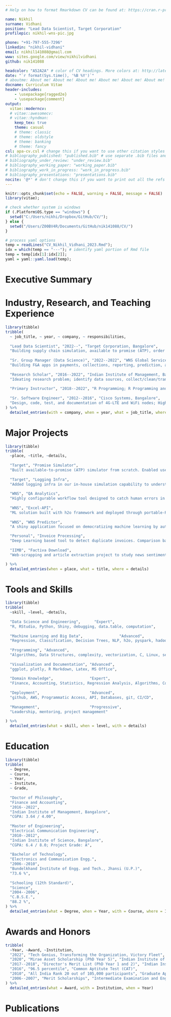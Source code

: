 ```yaml
---
# Help on how to format Rmarkdown CV can be found at: https://cran.r-project.org/web/packages/vitae/vignettes/vitae.html

name: Nikhil
surname: Vidhani
position: "Lead Data Scientist, Target Corporation"
profilepic: nikhil-wns-pic.jpg

phone: "+91-797-555-7296"
linkedin: "nikhil-vidhani"
email: nikhil141088@gmail.com
www: sites.google.com/view/nikhilvidhani
github: nik141088

headcolor: "A52A2A" # color of CV headings. More colors at: http://latexcolor.com/
date: "`r format(Sys.time(), '%B %Y')`"
# aboutme: About me! About me! About me! About me! About me! About me! About me! About me! About me! About me! About me! About me!
docname: Curriculum Vitae
header-includes:
    - \usepackage{ragged2e}
    - \usepackage{comment}
output:
  vitae::moderncv:
  # vitae::awesomecv:
  # vitae::hyndman:
    keep_tex: true
    theme: casual
    # theme: classic
    # theme: oldstyle
    # theme: banking
    # theme: fancy
csl: apa-cv.csl # change this if you want to use other citation styles
# bibliography_published: "published.bib" # use separate .bib files and assign each of them a unique key: bibliography_*
# bibliography_under_review: "under_review.bib"
# bibliography_working_paper: "working_paper.bib"
# bibliography_work_in_progress: "work_in_progress.bib"
# bibliography_presentations: "presentations.bib"
nocite: '@*' # don't change this if you want to print out all the refs
---
```


```r
knitr::opts_chunk$set(echo = FALSE, warning = FALSE, message = FALSE)
library(vitae);

# check whether system is windows
if (.Platform$OS.type == "windows") {
  setwd("C:/Users/nikhi/Dropbox/GitHub/CV/");
} else {
  setwd("/Users/Z00BV4R/Documents/GitHub/nik141088/CV/")
}

# process yaml options
temp = readLines("CV_Nikhil_Vidhani_2023.Rmd");
idx = which(temp == "---"); # identify yaml portion of Rmd file
temp = temp[idx[1]:idx[2]];
yaml = yaml::yaml.load(temp);
```


\newenvironment{smallblockquote}{%
  \par%
  \medskip
  \leftskip=2em\rightskip=0em%
  \noindent\ignorespaces}{%
  \par\medskip}


\newenvironment{blockquote}{%
  \par%
  \medskip
  \leftskip=4em\rightskip=0em%
  \noindent\ignorespaces}{%
  \par\medskip}








# Executive Summary

\begingroup
\begin{blockquote}

I work as a Lead Data Scientist in the Digital Fulfillment team at Target Corporation. Our team builds digital supply chain simulation capability, which enables business teams to run what-if scenarios. I earlier worked with WNS Global Services, where I guided a team of data scientists in building data analytics apps in F\&A domain. I hold a Ph.D. in Finance and Accounting from IIM Bangalore and a masters from IISc Bangalore. I have presented my research at several prestigious international conferences. Besides, I have also trained hundreds of students and practitioners in R programming and data analysis.

\end{blockquote}
\endgroup









<!-- \newpage -->









# Industry, Research, and Teaching Experience

```r
library(tibble)
tribble(
  ~ job_title, ~ year, ~ company, ~ responsibilities,
  
  "Lead Data Scientist", "2022--", "Target Corporation, Bangalore",
  "Building supply chain simulation, available to promise (ATP), order allocation, big-data pipelines; code review",
  
  "Sr. Group Manager (Data Science)", "2022--2022", "WNS Global Services, Bangalore",
  "Building F&A apps in payments, collections, reporting, prediction, and auditing; Maintain codebase (github), APIs, deloyment automation; Conduct Knowledge-sharing Sessions",
  
  "Research Scholar", "2016--2022", "Indian Institute of Management, Bangalore",
  "Ideating research problem; identify data sources, collect/clean/transform data, model building (regression/ML/NLP); drafting research papers; presenting in conferences; https://github.com/nik141088",
  
  "Primary Instructor", "2018--2022", "R Programming; R Programming and Data Analysis; Introduction to Latex", "Training students and practitioners. Instructor Rating: 4.7/5. https://github.com/nik141088/applied-R",
  
  "Sr. Software Engineer", "2012--2016", "Cisco Systems, Bangalore",
  "Design, code, test, and documentation of 4G-LTE and WiFi nodes; High Availability/Redundancy architecture; Network security"
) %>% 
  detailed_entries(with = company, when = year, what = job_title, where = responsibilities)
```









<!-- \newpage -->









# Major Projects

```r
library(tibble)
tribble(
  ~place, ~title, ~details,
  
  "Target", "Promise Simulator",
  "Built available-to-promise (ATP) simulator from scratch. Enabled users to configure data sources, key algorithmic decisions to drive maximum usability across data-sciences, product, and business.",
  
  "Target", "Logging Infra",
  "Added logging infra in our in-house simulation capability to understand allocation level decisions. Built as a post-mortem tool to analyse previous simulation runs.",
  
  "WNS", "QA Analytics",
  "Highly configurable workflow tool designed to catch human errors in invoice indexing. Additionally, the tool provides a one-stop solution for outlier and anomalous transaction detection. Used by multiple auditors within WNS",
  
  "WNS", "Excel-API",
  "ML solution built with h2o framework and deployed through portable-R and plumber API. Helps controllers predict errors right from the comfort of excel",
  
  "WNS", "WNS Predictor",
  "A shiny application focused on democratizing machine learning by automating modeling and prediction for non data-scientists",

  "Personal", "Invoice Processing",
  "Deep Learning based tool to detect duplicate invoices. Comparison based on raw bytes, image, and OCR text. https://github.com/nik141088/invoice-processing",
  
  "IIMB", "Factiva Download",
  "Web-scrapping and article extraction project to study news sentiment and accounting behavior. https://github.com/nik141088/factiva-download",

) %>% 
  detailed_entries(when = place, what = title, where = details)
```









<!-- \newpage -->









# Tools and Skills

```r
library(tibble)
tribble(
  ~skill, ~level, ~details,
  
  "Data Science and Engineering",      "Expert", 
  "R, RStudio, Python, Shiny, debugging, data.table, computation",
  
  "Machine Learning and Big Data",                "Advanced", 
  "Regression, Classification, Decision Trees, NLP, h2o, pyspark, hadoop, SQL",
  
  "Programming", "Advanced", 
  "Algorithms, Data Structures, complexity, vectorization, C, Linux, security, OS, selenium",
  
  "Visualization and Documentation", "Advanced", 
  "ggplot, plotly, R Markdown, Latex, MS Office",
  
  "Domain Knowledge",                "Expert", 
  "Finance, Accounting, Statistics, Regression Analysis, Algorithms, Computation, R-Programming",
  
  "Deployment",                      "Advanced", 
  "github, AWS, Programmatic Access, API, Databases, git, CI/CD",
  
  "Management",                      "Progressive", 
  "Leadership, mentoring, project management"
  
) %>% 
  detailed_entries(what = skill, when = level, with = details)
```









<!-- \newpage -->









# Education

```r
library(tibble)
tribble(
  ~ Degree,
  ~ Course,
  ~ Year,
  ~ Institute,
  ~ Grade,
  
  "Doctor of Philosophy",
  "Finance and Accounting",
  "2016--2022",
  "Indian Institute of Management, Bangalore",
  "CGPA: 3.64 / 4.00",
  
  "Master of Engineering",
  "Electrical Communication Engineering",
  "2010--2012",
  "Indian Institute of Science, Bangalore",
  "CGPA: 6.4 / 8.0; Project Grade: A",
  
  "Bachelor of Technology",
  "Electronics and Communication Engg.",
  "2006--2010",
  "Bundelkhand Institute of Engg. and Tech., Jhansi (U.P.)",
  "73.6 %",
  
  "Schooling (12th Standard)",
  "Science",
  "2004--2006",
  "C.B.S.E.",
  "88.2 %",
) %>% 
  detailed_entries(what = Degree, when = Year, with = Course, where = Institute, why = Grade)
```









<!-- \newpage -->









# Awards and Honors


```r
tribble(
  ~Year, ~Award, ~Institution,
  "2022", "Tech Genius, Transforming the Organization, Victory Fleet", "WNS Global Services",
  "2020", "Mirae Asset Scholarship (PhD Year 5)", "Indian Institute of Management",
  "2017--2018", "Director's Merit List (PhD Year 1 and 2)", "Indian Institute of Management",
  "2016", "96.5 percentile", "Common Aptitute Test (CAT)",
  "2010", "All India Rank 20 out of 105,000 participants", "Graduate Aptitude Test in Engineering (GATE)",
  "2006--2007", "Merit Scholarships", "Intermediate Examination and Engineering",
) %>% 
  detailed_entries(what = Award, with = Institution, when = Year)
```









\newpage









# Publications 

\begingroup
\setlength{\parindent}{-0.5in}
\setlength{\leftskip}{0.5in}

\begin{smallblockquote}
Sunny, A., Panchal, S., \textbf{Vidhani, N.}, Krishnasamy, S., Anand, S., Hegde, M., Kuri, J., \& Kumar, A. (2017). \textbf{\textit{A generic controller for managing TCP transfers in IEEE 802.11 infrastructure WLANs}}. Journal of Network and Computer Applications, Vol 93, pp 13--26. \underline{DOI:} \url{https://doi.org/10.1016/j.jnca.2017.05.006}.\\
\textbf{Impact Factor:} 6.28\\
\end{smallblockquote}


\begin{smallblockquote}
\textbf{Vidhani, N.}, (2022). \textbf{\textit{Return Predictability using
Price-to-Earnings Ratio}}. \underline{SSRN:} \url{https://papers.ssrn.com/sol3/papers.cfm?abstract_id=3910641}.\\
\textbf{Revise and Resubmit:} Journal of Forecasting, ABDC-A\\
\textbf{Impact Factor:} 2.31\\
\textbf{Conferences:} \textit{International Conference on Derivatives and Capital Markets (ICDCM-2021)\textsuperscript{\#}, World Finance and Banking Symposium (WFBS-2021)\textsuperscript{\#}, India Finance Conference (IFC-2021)\textsuperscript{\#}, 15th NYCU International Finance Conference (2021)\textsuperscript{\#}, Asian Management Research and Case Conference (2022)\textsuperscript{\#}}\\
\textit{\textsuperscript{\#} selected but not presented}\\
\end{smallblockquote}


\begin{smallblockquote}
\textbf{Vidhani, N.}, (2022). \textbf{\textit{Trading Volume and Dispersion of Signals}}. \underline{SSRN:} \url{https://papers.ssrn.com/sol3/papers.cfm?abstract_id=3682088}.\\
\textbf{Submission Journal:} The Journal of Finance, FT50\\
\textbf{Conferences:} \textit{International Conference on Derivatives and Capital Markets (ICDCM-2020), International Risk Management Conference (IRMC-2020), Southern Finance Association (SFA-2020), Conference on Asia-Pacific Financial Markets (CAFM-2020) Doctoral Consortium, World Finance and Banking Symposium (WFBS-2020), Theories and Practices of Securities and Financial Markets (SFM-2020), 12th Emerging Market Finance Conference (2020), Southwestern Finance Association (SWFA-2021), International Conference of the French Finance Association (AFFI-2021), IIM Bangalore}\\
\end{smallblockquote}


\begin{smallblockquote}
Krishnan, M., Rangan, S., \& \textbf{Vidhani, N.}, (2021). \textbf{\textit{Pricing of Earnings in the Presence of Informed Trades: A Simple GMM Approach}}. \underline{SSRN:} \url{https://papers.ssrn.com/sol3/papers.cfm?abstract_id=3560147}.\\
\textbf{Under Review:} Review of Economics and Statistics, ABDC-A\textsuperscript{\textasteriskcentered}\\
\textbf{Conferences:} \textit{2015 NSE-NYU Conference\textsuperscript{\#}, CAFRAL at RBI\textsuperscript{\#}, IIM-Calcutta Finance Research Workshop\textsuperscript{\#}, 3rd JAAF-India Conference\textsuperscript{\#}, IIM Bangalore\textsuperscript{\#}, IIT-Madras\textsuperscript{\#}, IIT-Kharagpur\textsuperscript{\#}, University of Washington\textsuperscript{\#}}\\
\textit{\textsuperscript{\#} presented by co-authors}\\
\end{smallblockquote}

\endgroup












